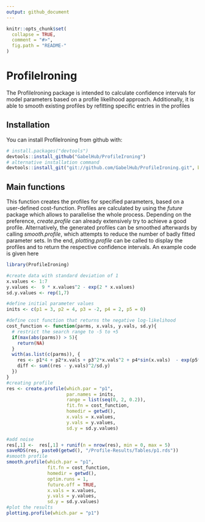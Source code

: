 ```yaml
---
output: github_document
---
```


<!-- README.md is generated from README.Rmd. Please edit that file -->

```r
knitr::opts_chunk$set(
  collapse = TRUE,
  comment = "#>",
  fig.path = "README-"
)
```

# ProfileIroning

The ProfileIroning package is intended to calculate confidence intervals for model parameters based on a profile likelihood approach. Additionally, it is able to smooth existing profiles by refitting specific entries in the profiles

## Installation

You can install ProfileIroning from github with:

```r
# install.packages("devtools")
devtools::install_github("GabelHub/ProfileIroning")
# alternative installation command
devtools::install_git("git://github.com/GabelHub/ProfileIroning.git", branch = "master")
```

## Main functions

This function creates the profiles for specified parameters, based on a user-defined cost-function. Profiles are calculated by using the _future_ package which allows to parallelise the whole process. Depending on the preference, _create.profile_ can already extensively try to achieve a good profile. Alternatively, the generated profiles can be smoothed afterwards by calling _smooth.profile_, which attempts to reduce the number of badly fitted parameter sets. In the end, _plotting.profile_ can be called to display the profiles and to return the respective confidence intervals.
An example code is given here

```r
library(ProfileIroning)

#create data with standard deviation of 1
x.values <- 1:7
y.values <-  9 * x.values^2 - exp(2 * x.values)
sd.y.values <- rep(1,7)

#define initial parameter values
inits <- c(p1 = 3, p2 = 4, p3 = -2, p4 = 2, p5 = 0)

#define cost function that returns the negative log-likelihood
cost_function <- function(parms, x.vals, y.vals, sd.y){
  # restrict the search range to -5 to +5
  if(max(abs(parms)) > 5){
    return(NA)
  }
  with(as.list(c(parms)), {
    res <- p1*4 + p2*x.vals + p3^2*x.vals^2 + p4*sin(x.vals)  - exp(p5*x.vals)
    diff <- sum((res - y.vals)^2/sd.y)
  })
}
#creating profile
res <- create.profile(which.par = "p1",
                      par.names = inits,
                      range = list(seq(0, 2, 0.2)),
                      fit.fn = cost_function,
                      homedir = getwd(),
                      x.vals = x.values,
                      y.vals = y.values,
                      sd.y = sd.y.values)

#add noise
res[,1] <-  res[,1] + runif(n = nrow(res), min = 0, max = 5)
saveRDS(res, paste0(getwd(), "/Profile-Results/Tables/p1.rds"))
#smooth profile
smooth.profile(which.par = "p1",
               fit.fn = cost_function,
               homedir = getwd(),
               optim.runs = 1,
               future.off = TRUE,
               x.vals = x.values,
               y.vals = y.values,
               sd.y = sd.y.values)
#plot the results
plotting.profile(which.par = "p1")
```



